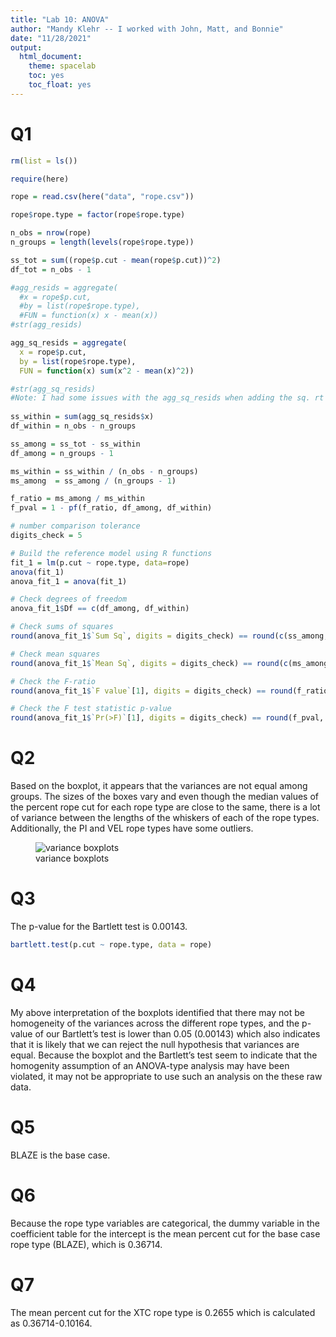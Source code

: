 ```yaml
---
title: "Lab 10: ANOVA"
author: "Mandy Klehr -- I worked with John, Matt, and Bonnie"
date: "11/28/2021"
output:  
  html_document:
    theme: spacelab
    toc: yes
    toc_float: yes
---
```


# Q1

```r
rm(list = ls())

require(here)

rope = read.csv(here("data", "rope.csv"))

rope$rope.type = factor(rope$rope.type)

n_obs = nrow(rope)
n_groups = length(levels(rope$rope.type))

ss_tot = sum((rope$p.cut - mean(rope$p.cut))^2)
df_tot = n_obs - 1

#agg_resids = aggregate(
  #x = rope$p.cut,
  #by = list(rope$rope.type),
  #FUN = function(x) x - mean(x))
#str(agg_resids)

agg_sq_resids = aggregate(
  x = rope$p.cut, 
  by = list(rope$rope.type),
  FUN = function(x) sum(x^2 - mean(x)^2))

#str(agg_sq_resids)
#Note: I had some issues with the agg_sq_resids when adding the sq. rt to the whole sum function, e.g., "sum(x - mean(x))^2. So I added the sq. rt to both the x and mean(x) instead. 
  
ss_within = sum(agg_sq_resids$x)
df_within = n_obs - n_groups

ss_among = ss_tot - ss_within
df_among = n_groups - 1

ms_within = ss_within / (n_obs - n_groups)
ms_among  = ss_among / (n_groups - 1)

f_ratio = ms_among / ms_within
f_pval = 1 - pf(f_ratio, df_among, df_within)

```


```r
# number comparison tolerance
digits_check = 5

# Build the reference model using R functions
fit_1 = lm(p.cut ~ rope.type, data=rope)
anova(fit_1)
anova_fit_1 = anova(fit_1)

# Check degrees of freedom
anova_fit_1$Df == c(df_among, df_within)

# Check sums of squares
round(anova_fit_1$`Sum Sq`, digits = digits_check) == round(c(ss_among, ss_within), digits = digits_check)

# Check mean squares
round(anova_fit_1$`Mean Sq`, digits = digits_check) == round(c(ms_among, ms_within), digits = digits_check)

# Check the F-ratio
round(anova_fit_1$`F value`[1], digits = digits_check) == round(f_ratio, digits = digits_check)

# Check the F test statistic p-value
round(anova_fit_1$`Pr(>F)`[1], digits = digits_check) == round(f_pval, digits = digits_check)
```

# Q2

Based on the boxplot, it appears that the variances are not equal among groups. The sizes of the boxes vary and even though the median values of the percent rope cut for each rope type are close to the same, there is a lot of variance between the lengths of the whiskers of each of the rope types. Additionally, the PI and VEL rope types have some outliers. 

![variance boxplots](images/variance_boxplots.png) 

# Q3

The p-value for the Bartlett test is 0.00143. 

```r
bartlett.test(p.cut ~ rope.type, data = rope)
```

# Q4

My above interpretation of the boxplots identified that there may not be homogeneity of the variances across the different rope types, and the p-value of our Bartlett's test is lower than 0.05 (0.00143) which also indicates that it is likely that we can reject the null hypothesis that variances are equal. Because the boxplot and the Bartlett's test seem to indicate that the homogenity assumption of an ANOVA-type analysis may have been violated, it may not be appropriate to use such an analysis on the these raw data.    


# Q5

BLAZE is the base case.

# Q6 

Because the rope type variables are categorical, the dummy variable in the coefficient table for the intercept is the mean percent cut for the base case rope type (BLAZE), which is 0.36714. 

# Q7

The mean percent cut for the XTC rope type is 0.2655 which is calculated as 0.36714-0.10164. 